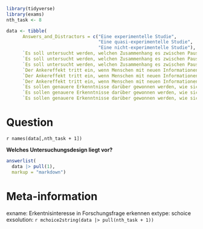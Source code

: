 
```r
library(tidyverse)
library(exams)
nth_task <- 8

data <- tibble(
      Answers_and_Distractors = c("Eine experimentelle Studie",
                                  "Eine quasi-experimentelle Studie",
                                  "Eine nicht-experimentelle Studie"),
      `Es soll untersucht werden, welchen Zusammenhang es zwischen Pausen beim Lernen und der Lernleistung gibt. Dazu werden die Studierenden eines Seminars während ihrer Lernzeit beobachtet. Es wird registriert, wie viel Zeit sie für das Lernen der Inhalte aufwenden und wie viele Lernpausen sie machen. Die Lernleistung wird anhand der erreichten Punktzahl in einer Abschlussklausur bewertet.` =  c(F,F,T), # adjust line 132 if coded 0/1 #1
      `Es soll untersucht werden, welchen Zusammenhang es zwischen Pausen beim Lernen und der Lernleistung gibt. Dazu werden Studentinnen und Studenten eines Seminars miteinander verglichen. Die Studentinnen werden aufgefordert nach jeweils 30 Minuten Lernzeit eine Pause von 5 Minuten einzulegen. Die Studenten sollen die Zeit ohne Unterbrechung zum Lernen nutzen. Zusätzlich wird die Lernzeit erfasst. Die Lernleistung wird anhand der erreichten Punktzahl in einer Abschlussklausur bewertet.` =  c(F,T,F), #2
      `Es soll untersucht werden, welchen Zusammenhang es zwischen Pausen beim Lernen und der Lernleistung gibt. Dazu werden die Studierenden in einem Seminar zufällig in zwei Gruppen zugeteilt. Die Gesamtlernzeit wird für beide Gruppen auf 3 h begrenzt. Gruppe 1 soll nach jeweils 30 Minuten eine Pause von 5 Minuten machen, Gruppe 2 soll die Zeit ohne Unterbrechung zum Lernen nutzen. Die Lernleistung wird anhand der erreichten Punktzahl in einer Abschlussklausur bewertet.` =  c(T,F,F),#3
      `Der Ankereffekt tritt ein, wenn Menschen mit neuen Informationen (z. B. Zahlenwerten) konfrontiert werden, die sie unbewusst als Anker nutzen, um daran ihre eigene Einschätzung zu orientieren. Es soll untersucht werden, ob die Zweitkorrektur von Abituraufsätzen im Fach Deutsch durch den Ankereffekt verfälscht wird, wenn die Erstkorrekturnote bekannt ist. Dazu werden in einer repräsentative Stichprobe von Deutschlehrkräften die gleichen fünf Deutschaufsätze samt Erstkorrektur mit der Bitte um Zweitkorrektur vorgelegt. Anschließend beantworten die Lehrkräfte in einem standardisierten Fragebogen, ob sie bei der Beurteilung von der Erstkorrektur beeinflusst wurden.` =  c(F,F,T), #4
      `Der Ankereffekt tritt ein, wenn Menschen mit neuen Informationen (z. B. Zahlenwerten) konfrontiert werden, die sie unbewusst als Anker nutzen, um daran ihre eigene Einschätzung zu orientieren. Es soll untersucht werden, ob die Zweitkorrektur von Abituraufsätzen im Fach Deutsch durch den Ankereffekt verfälscht wird, wenn die Erstkorrekturnote bekannt ist. Dazu werden Lehrer*innen zufällig in zwei Experimentalgruppen eingeteilt. Eine Gruppe erhält Deutschaufsätze mit einer angeblich guten Erstkorrekturnote (Note 2). Die andere Gruppe erhält dieselben Deutschaufsätze jedoch unter Angabe einer schlechten Erstkorrekturnote (Note 5). Es wird untersucht, ob eine bessere Note für Arbeiten mit der angeblichen guten Erstkorrekturnote als mit der angeblich schlechten Erstkorrekturnote vergeben werden.` =  c(T,F,F),#5
      `Der Ankereffekt tritt ein, wenn Menschen mit neuen Informationen (z. B. Zahlenwerten) konfrontiert werden, die sie unbewusst als Anker nutzen, um daran ihre eigene Einschätzung zu orientieren. Es soll untersucht werden, ob die Zweitkorrektur von Abituraufsätzen im Fach Deutsch durch den Ankereffekt verfälscht wird, wenn die Erstkorrekturnote bekannt ist. Der Einfachheit halber bilden die Lehrkräfte an Schule A die eine Experimentalgruppe und die Lehrkräfte an Schule B die zweite Experimentalgruppe. Eine Gruppe erhält Deutschaufsätze mit einer angeblich guten Erstkorrekturnote (Note 2). Die andere Gruppe erhält dieselben Deutschaufsätze jedoch unter Angabe einer schlechten Erstkorrekturnote (Note 5). Es wird untersucht, ob eine bessere Note für Arbeiten mit der angeblichen guten Erstkorrekturnote als mit der angeblich schlechten Erstkorrekturnote vergeben werden.` =  c(F,T,F),#6
      `Es sollen genauere Erkenntnisse darüber gewonnen werden, wie sich die Stressbewältigung bei Lehrkräften verbessern lässt. Dazu werden umfangreiche Fragebögen zu Persönlichkeitsmerkmalen, Wissen zu Stressbewältigungsstrategien sowie eigenem Stressempfinden bei Lehrkräften mit und ohne vorherige Burnout-Diagnose miteinander verglichen.` =  c(F,F,T),#7
      `Es sollen genauere Erkenntnisse darüber gewonnen werden, wie sich die Stressbewältigung bei Lehrkräften verbessern lässt. Dazu werden aus einem Pool interessierter Lehrkräfte zufällig 30 Personen ausgewählt und zu einem Stressbewältigungstraining eingeladen. Die nicht eingeladenen Lehrkräfte wurden als Kontrollgruppe genutzt. Beim Training wird umfangreiches Wissen zur Entstehung von Stress und zu Stressbewältigungsstrategien angeboten und in kleineren Gruppenübungen vertieft. Längsschnittlich werden die Teilnehmenden zu ihrem eigenen Stressempfinden im Beruf befragt und mit der Kontrollstichprobe verglichen.` =  c(T,F,F),#8
      `Es sollen genauere Erkenntnisse darüber gewonnen werden, wie sich die Stressbewältigung bei Lehrkräften verbessern lässt. Dazu wird auf einer Fortbildung zum Thema Burnout für alle Teilnehmenden ein Stressbewältigungstraining in Kleingruppen durchgeführt. Die Kontrollstichprobe wurde auf einer Fortbildung für Inklusion für die Studie ausgewählt. Längsschnittlich werden die Teilnehmenden anschließend zu ihrem eigenen Stressempfinden im Beruf befragt und mit der Kontrollstichprobe verglichen.` =  c(F,T,F))


```


Question
========
`r names(data[,nth_task + 1])`

**Welches Untersuchungsdesign liegt vor?** 

  
```r
answerlist(
  data |> pull(1),
  markup = "markdown")
```




Meta-information
================
exname: Erkentnisinteresse in Forschungsfrage erkennen
extype: schoice
exsolution: `r mchoice2string(data |> pull(nth_task + 1))`